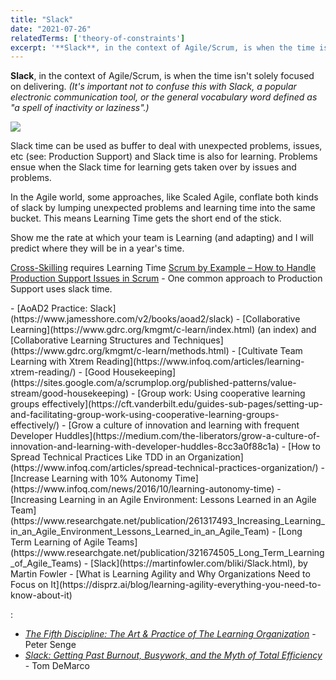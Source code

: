 ```yaml
---
title: "Slack"
date: "2021-07-26"
relatedTerms: ['theory-of-constraints']
excerpt: '**Slack**, in the context of Agile/Scrum, is when the time isn't solely focused on'
---
```


**Slack**, in the context of Agile/Scrum, is when the time isn't solely focused on delivering. _(It's important not to confuse this with Slack, a popular electronic communication tool, or the general vocabulary word defined as "a spell of inactivity or laziness".)_ 

![](src/content/glossary/slack/images/healthy-sprint-small.jpg)

Slack time can be used as buffer to deal with unexpected problems, issues, etc (see: Production Support) and Slack time is also for learning. Problems ensue when the Slack time for learning gets taken over by issues and problems.

In the Agile world, some approaches, like Scaled Agile, conflate both kinds of slack by lumping unexpected problems and learning time into the same bucket. This means Learning Time gets the short end of the stick.

Show me the rate at which your team is Learning (and adapting) and I will predict where they will be in a year's time.

[Cross-Skilling](/blog/how-to-cross-skill-and-grow-t-shaped-team-members) requires Learning Time [Scrum by Example – How to Handle Production Support Issues in Scrum](/blog/scrum-production-support) - One common approach to Production Support uses slack time.

<HighlightBox heading="Resource Links" variant="resourceLinks">
- [AoAD2 Practice: Slack](https://www.jamesshore.com/v2/books/aoad2/slack)
- [Collaborative Learning](https://www.gdrc.org/kmgmt/c-learn/index.html) (an index) and [Collaborative Learning Structures and Techniques](https://www.gdrc.org/kmgmt/c-learn/methods.html)
- [Cultivate Team Learning with Xtrem Reading](https://www.infoq.com/articles/learning-xtrem-reading/)
- [Good Housekeeping](https://sites.google.com/a/scrumplop.org/published-patterns/value-stream/good-housekeeping)
- [Group work: Using cooperative learning groups effectively](https://cft.vanderbilt.edu/guides-sub-pages/setting-up-and-facilitating-group-work-using-cooperative-learning-groups-effectively/)
- [Grow a culture of innovation and learning with frequent Developer Huddles](https://medium.com/the-liberators/grow-a-culture-of-innovation-and-learning-with-developer-huddles-8cc3a0f88c1a)
- [How to Spread Technical Practices Like TDD in an Organization](https://www.infoq.com/articles/spread-technical-practices-organization/)
- [Increase Learning with 10% Autonomy Time](https://www.infoq.com/news/2016/10/learning-autonomy-time)
- [Increasing Learning in an Agile Environment: Lessons Learned in an Agile Team](https://www.researchgate.net/publication/261317493_Increasing_Learning_in_an_Agile_Environment_Lessons_Learned_in_an_Agile_Team)
- [Long Term Learning of Agile Teams](https://www.researchgate.net/publication/321674505_Long_Term_Learning_of_Agile_Teams)
- [Slack](https://martinfowler.com/bliki/Slack.html), by Martin Fowler
- [What is Learning Agility and Why Organizations Need to Focus on It](https://disprz.ai/blog/learning-agility-everything-you-need-to-know-about-it)
</HighlightBox>

<HighlightBox heading="Related Books" variant="relatedBooks">:

- [_The Fifth Discipline: The Art & Practice of The Learning Organization_](https://www.amazon.ca/Fifth-Discipline-Practice-Learning-Organization-ebook/dp/B000SEIFKK/&tag=notesfromatoo-20) - Peter Senge
- [_Slack: Getting Past Burnout, Busywork, and the Myth of Total Efficiency_](https://www.amazon.ca/Slack-Getting-Burnout-Busywork-Efficiency-ebook/dp/B004SOVC2Y/&tag=notesfromatoo-20) - Tom DeMarco
</HighlightBox>
